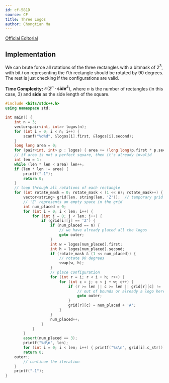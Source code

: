 ```yaml
---
id: cf-581D
source: CF
title: Three Logos
author: Chongtian Ma
---
```


[Official Editorial](https://codeforces.com/blog/entry/20508)

## Implementation

We can brute force all rotations of the three rectangles with a bitmask of $2^3$, with bit $i$ on representing the $i$'th rectangle should be rotated by
$90$ degrees. The rest is just checking if the configurations are valid.

**Time Complexity:** $\mathcal{O}(2^n \cdot \textbf{side}^4)$, where $n$ is the number of rectangles (in this case, 3) and $\textbf{side}$ as the side length of the square.

<LanguageSection>
<CPPSection>

```cpp
#include <bits/stdc++.h>
using namespace std;

int main() {
	int n = 3;
	vector<pair<int, int>> logos(n);
	for (int i = 0; i < n; i++) {
		scanf("%d%d", &logos[i].first, &logos[i].second);
	}
	long long area = 0;
	for (pair<int, int> p : logos) { area += (long long)p.first * p.second; }
	// if area is not a perfect square, then it's already invalid
	int len = 1;
	while (len * len < area) len++;
	if (len * len != area) {
		printf("-1");
		return 0;
	}
	// loop through all rotations of each rectangle
	for (int rotate_mask = 0; rotate_mask < (1 << n); rotate_mask++) {
		vector<string> grid(len, string(len, 'Z'));  // temporary grid
		// 'Z' represents an empty space in the grid
		int num_placed = 0;
		for (int i = 0; i < len; i++) {
			for (int j = 0; j < len; j++) {
				if (grid[i][j] == 'Z') {
					if (num_placed == n) {
						// we have already placed all the logos
						goto outer;
					}
					int w = logos[num_placed].first;
					int h = logos[num_placed].second;
					if (rotate_mask & (1 << num_placed)) {
						// rotate 90 degrees
						swap(w, h);
					}
					// place configuration
					for (int r = i; r < i + h; r++) {
						for (int c = j; c < j + w; c++) {
							if (r >= len || c >= len || grid[r][c] != 'Z') {
								// out of bounds or already a logo here
								goto outer;
							}
							grid[r][c] = num_placed + 'A';
						}
					}
					num_placed++;
				}
			}
		}
		assert(num_placed == 3);
		printf("%d\n", len);
		for (int i = 0; i < len; i++) { printf("%s\n", grid[i].c_str()); }
		return 0;
	outer:;
		// continue the iteration
	}
	printf("-1");
}
```

</CPPSection>
</LanguageSection>
